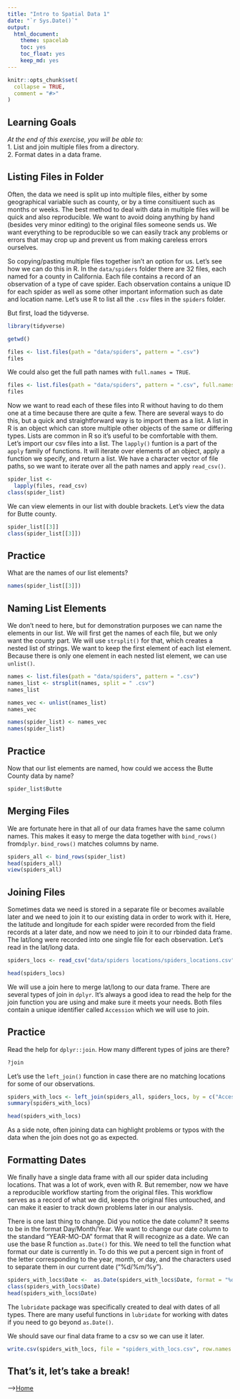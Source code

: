```yaml
---
title: "Intro to Spatial Data 1"
date: "`r Sys.Date()`"
output:
  html_document: 
    theme: spacelab
    toc: yes
    toc_float: yes
    keep_md: yes
---
```


```r
knitr::opts_chunk$set(
  collapse = TRUE,
  comment = "#>"
)
```

## Learning Goals
*At the end of this exercise, you will be able to:*  
1. List and join multiple files from a directory.  
2. Format dates in a data frame. 

## Listing Files in Folder

Often, the data we need is split up into multiple files, either by some geographical variable such as county, or by a time consitiuent such as months or weeks. The best method to deal with data in multiple files will be quick and also reproducible. We want to avoid doing anything by hand (besides very minor editing) to the original files someone sends us. We want everything to be reproducible so we can easily track any problems or errors that may crop up and prevent us from making careless errors ourselves. 

So copying/pasting multiple files together isn't an option for us. Let's see how we can do this in R. In the `data/spiders` folder there are 32 files, each named for a county in California. Each file contains a record of an observation of a type of cave spider. Each observation contains a unique ID for each spider as well as some other important information such as date and location name. Let's use R to list all the `.csv` files in the `spiders` folder.

But first, load the tidyverse.
```r
library(tidyverse)
```

```r
getwd()
```

```r
files <- list.files(path = "data/spiders", pattern = ".csv")
files
```

We could also get the full path names with `full.names = TRUE`.
```r
files <- list.files(path = "data/spiders", pattern = ".csv", full.names = TRUE)
files
```

Now we want to read each of these files into R without having to do them one at a time because there are quite a few. There are several ways to do this, but a quick and straightforward way is to import them as a list. A list in R is an object which can store multiple other objects of the same or differing types. Lists are common in R so it's useful to be comfortable with them. Let's import our csv files into a list. The `lapply()` funtion is a part of the `apply` family of functions. It will iterate over elements of an object, apply a function we specify, and return a list. We have a character vector of file paths, so we want to iterate over all the path names and apply `read_csv()`.

```r
spider_list <- 
  lapply(files, read_csv)
class(spider_list)
```

We can view elements in our list with double brackets. Let's view the data for Butte county. 
```r
spider_list[[3]]
class(spider_list[[3]])
```

## Practice

What are the names of our list elements?
```r
names(spider_list[[3]])
```

## Naming List Elements
We don't need to here, but for demonstration purposes we can name the elements in our list. We will first get the names of each file, but we only want the county part. We will use `strsplit()` for that, which creates a nested list of strings. We want to keep the first element of each list element. Because there is only one element in each nested list element, we can use `unlist()`.
```r
names <- list.files(path = "data/spiders", pattern = ".csv")
names_list <- strsplit(names, split = " .csv")
names_list
```

```r
names_vec <- unlist(names_list)
names_vec
```

```r
names(spider_list) <- names_vec
names(spider_list)
```

## Practice

Now that our list elements are named, how could we access the Butte County data by name?
```r
spider_list$Butte
```

## Merging Files

We are fortunate here in that all of our data frames have the same column names. This makes it easy to merge the data together with `bind_rows()` from`dplyr`. `bind_rows()` matches columns by name.

```r
spiders_all <- bind_rows(spider_list)
head(spiders_all)
view(spiders_all)
```

## Joining Files

Sometimes data we need is stored in a separate file or becomes available later and we need to join it to our existing data in order to work with it. Here, the latitude and longitude for each spider were recorded from the field records at a later date, and now we need to join it to our rbinded data frame. The lat/long were recorded into one single file for each observation. Let's read in the lat/long data. 
```r
spiders_locs <- read_csv("data/spiders locations/spiders_locations.csv") 
```

```r
head(spiders_locs)
```

We will use a join here to merge lat/long to our data frame. There are several types of join in `dplyr`. It's always a good idea to read the help for the join function you are using and make sure it meets your needs. Both files contain a unique identifier called `Accession` which we will use to join.

## Practice

Read the help for `dplyr::join`. How many different types of joins are there?
```r
?join
```

Let's use the `left_join()` function in case there are no matching locations for some of our observations. 
```r
spiders_with_locs <- left_join(spiders_all, spiders_locs, by = c("Accession"))
summary(spiders_with_locs)
```
```r
head(spiders_with_locs)
```

As a side note, often joining data can highlight problems or typos with the data when the join does not go as expected. 

## Formatting Dates

We finally have a single data frame with all our spider data including locations. That was a lot of work, even with R. But remember, now we have a reproducible workflow starting from the original files. This workflow serves as a record of what we did, keeps the original files untouched, and can make it easier to track down problems later in our analysis. 

There is one last thing to change. Did you notice the date column? It seems to be in the format Day/Month/Year. We want to change our date column to the standard "YEAR-MO-DA" format that R will recognize as a date. We can use the base R function `as.Date()` for this. We need to tell the function what format our date is currently in. To do this we put a percent sign in front of the letter corresponding to the year, month, or day, and the characters used to separate them in our current date ("%d/%m/%y").

```r
spiders_with_locs$Date <-  as.Date(spiders_with_locs$Date, format = "%d/%m/%y")
class(spiders_with_locs$Date)
head(spiders_with_locs$Date)
```

The `lubridate` package was specifically created to deal with dates of all types. There are many useful functions in `lubridate` for working with dates if you need to go beyond `as.Date()`.

We should save our final data frame to a csv so we can use it later. 
```r
write.csv(spiders_with_locs, file = "spiders_with_locs.csv", row.names = FALSE)
```

## That's it, let's take a break!   

-->[Home](https://jmledford3115.github.io/datascibiol/)